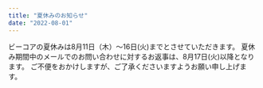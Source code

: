 ```yaml
---
title: "夏休みのお知らせ"
date: "2022-08-01"
---
```


ビーコアの夏休みは8月11日（木）〜16日(火)までとさせていただきます。
夏休み期間中のメールでのお問い合わせに対するお返事は、8月17日(火)以降となります。
ご不便をおかけしますが、ご了承くださいますようお願い申し上げます。